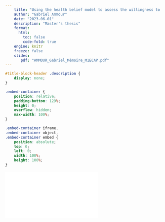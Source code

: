 ```yaml
---
    title: "Using the health belief model to assess the willingness to pay for urban heat island mitigation measures : The case of a Miyawaki micro-forest in Nantes"
    author: "Gabriel Ammour" 
    date: "2023-06-01"
    description: "Master's thesis"
    format: 
      html: 
        toc: false
        code-fold: true
    engine: knitr
    freeze: false    
    slides:
       pdf: "AMMOUR_Gabriel_Mémoire_M1ECAP.pdf"
---
```


```css
#title-block-header .description {
    display: none;
}
```

```css
.embed-container {
    position: relative;
    padding-bottom: 129%;
    height: 0;
    overflow: hidden;
    max-width: 100%;
}

.embed-container iframe,
.embed-container object,
.embed-container embed {
    position: absolute;
    top: 0;
    left: 0;
    width: 100%;
    height: 100%;
}
```

```{=html}
<div class="embed-container">
  <iframe src="`r rmarkdown::metadata$slides$pdf`" style="border: 0.5px"></iframe>
</div>
```

